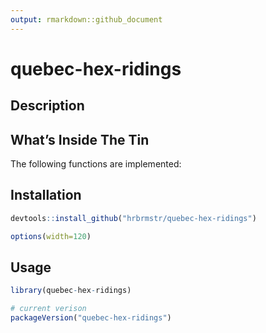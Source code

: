 ```yaml
---
output: rmarkdown::github_document
---
```


# quebec-hex-ridings

## Description

## What's Inside The Tin

The following functions are implemented:

## Installation

```r
devtools::install_github("hrbrmstr/quebec-hex-ridings")
```

```r
options(width=120)
```

## Usage

```r
library(quebec-hex-ridings)

# current verison
packageVersion("quebec-hex-ridings")

```


